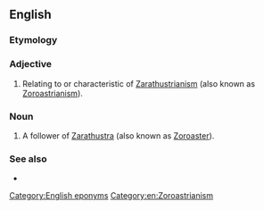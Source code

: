 ==English==

===Etymology===
{{suffix|en|Zarathustra|ian}}

===Adjective===
{{en-adj|-}}

# {{lb|en|uncommon}} Relating to or characteristic of [[Zarathustrianism]] (also known as [[Zoroastrianism]]).

===Noun===
{{en-noun}}

# {{lb|en|uncommon}} A follower of [[Zarathustra]] (also known as [[Zoroaster]]).

===See also===
* {{l|en|Zoroastrian}}

[[Category:English eponyms]]
[[Category:en:Zoroastrianism]]
